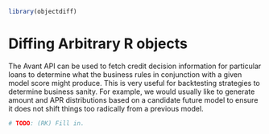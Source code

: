 <!--
%\VignetteEngine{knitr}
%\VignetteIndexEntry{Diffing R objects}
-->

```r
library(objectdiff)
```

# Diffing Arbitrary R objects

The Avant API can be used to fetch credit decision information for particular loans to
determine what the business rules in conjunction with a given model score might produce. This
is very useful for backtesting strategies to determine business sanity. For example, we would
usually like to generate amount and APR distributions based on a candidate future model to
ensure it does not shift things too radically from a previous model.

```r
# TODO: (RK) Fill in.
```

